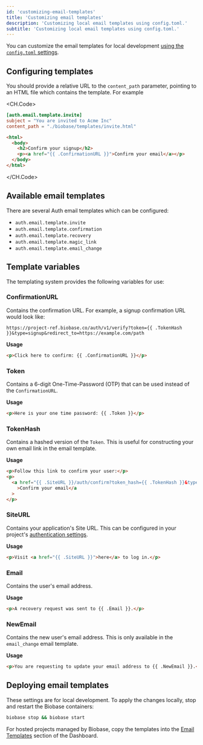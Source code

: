 ```yaml
---
id: 'customizing-email-templates'
title: 'Customizing email templates'
description: 'Customizing local email templates using config.toml.'
subtitle: 'Customizing local email templates using config.toml.'
---
```


You can customize the email templates for local development [using the `config.toml` settings](/docs/guides/cli/config#auth-config).

## Configuring templates

You should provide a relative URL to the `content_path` parameter, pointing to an HTML file which contains the template. For example

<CH.Code>

```toml biobase/config.toml
[auth.email.template.invite]
subject = "You are invited to Acme Inc"
content_path = "./biobase/templates/invite.html"
```

```html biobase/templates/invite.html
<html>
  <body>
    <h2>Confirm your signup</h2>
    <p><a href="{{ .ConfirmationURL }}">Confirm your email</a></p>
  </body>
</html>
```

</CH.Code>

## Available email templates

There are several Auth email templates which can be configured:

- `auth.email.template.invite`
- `auth.email.template.confirmation`
- `auth.email.template.recovery`
- `auth.email.template.magic_link`
- `auth.email.template.email_change`

## Template variables

The templating system provides the following variables for use:

### ConfirmationURL

Contains the confirmation URL. For example, a signup confirmation URL would look like:

```
https://project-ref.biobase.co/auth/v1/verify?token={{ .TokenHash }}&type=signup&redirect_to=https://example.com/path
```

**Usage**

```html
<p>Click here to confirm: {{ .ConfirmationURL }}</p>
```

### Token

Contains a 6-digit One-Time-Password (OTP) that can be used instead of the `ConfirmationURL`.

**Usage**

```html
<p>Here is your one time password: {{ .Token }}</p>
```

### TokenHash

Contains a hashed version of the `Token`. This is useful for constructing your own email link in the email template.

**Usage**

```html
<p>Follow this link to confirm your user:</p>
<p>
  <a href="{{ .SiteURL }}/auth/confirm?token_hash={{ .TokenHash }}&type=email"
    >Confirm your email</a
  >
</p>
```

### SiteURL

Contains your application's Site URL. This can be configured in your project's [authentication settings](/dashboard/project/_/auth/url-configuration).

**Usage**

```html
<p>Visit <a href="{{ .SiteURL }}">here</a> to log in.</p>
```

### Email

Contains the user's email address.

**Usage**

```html
<p>A recovery request was sent to {{ .Email }}.</p>
```

### NewEmail

Contains the new user's email address. This is only available in the `email_change` email template.

**Usage**

```html
<p>You are requesting to update your email address to {{ .NewEmail }}.</p>
```

## Deploying email templates

These settings are for local development. To apply the changes locally, stop and restart the Biobase containers:

```sh
biobase stop && biobase start
```

For hosted projects managed by Biobase, copy the templates into the [Email Templates](/dashboard/project/_/auth/templates) section of the Dashboard.
